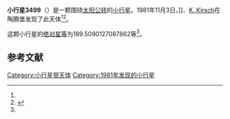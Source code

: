 {{Infobox planet
| bgcolour = #FFFFC0
| name = 3499 Hoppe
| symbol = 
| image = 
| caption = 
| discovery = yes
| discovery_ref = 
| discoverer = {{link-en|佛蒙特·伯根|Freimut Börngen}}]]、[[K._Kirsch|K. Kirsch]]
| discovery_site = [[陶腾堡|陶腾堡]] 
| discovered = 1981年11月3日
| designations = yes
| mp_name = 
| named_after = 
| alt_names = 1981 VW1/ 1979 KT
| mp_category = [[主带小行星|主带小行星]]
| orbit_ref = <ref name="a">[http://ssd.jpl.nasa.gov/sbdb.cgi?sstr=3499 3499 Hoppe] {{Wayback|url=http://ssd.jpl.nasa.gov/sbdb.cgi?sstr=3499 |date=20200917214938 }}，小行星數據庫瀏覽器（JPL Small-Body Database Browser）－[[美国国家航空航天局|美国国家航空航天局]]喷气推进实验室</ref>
| epoch = 2456400.5 (2013年4月18日更新)
| aphelion = {{convert|3.644520655343146|AU|km|3|abbr=on|lk=out}}
| perihelion = {{convert|2.571780264378285|AU|km|3|abbr=on}}
| semimajor = {{convert|3.108150459860716|AU|km|3|abbr=on}}
| eccentricity = 0.172568929
| period = 2001.481029 [[日|日]]<br />5.48[[儒略年|儒略年]]
| avg_speed = 
| inclination = 2.228601620489621
| asc_node = 148.5224274380439
| mean_anomaly = 
| arg_peri = 189.5090127087862
| satellites = 
| physical_characteristics = yes
| dimensions = 
| mass = 
| density = 
| surface_grav = 
| escape_velocity = 
| sidereal_day = 
| axial_tilt = 
| pole_ecliptic_lat = 
| pole_ecliptic_lon = 
| albedo = 
| temperatures= 
| temp_name1 = 
| mean_temp_1 = 
| max_temp_1 = 
| temp_name2 = 
| max_temp_2 = 
| spectral_type = 
| abs_magnitude = 189.5090127087862
}}

'''小行星3499'''（{{lang-en|3499 Hoppe}}）是一颗围绕[[太阳|太阳]][[公转|公转]]的[[小行星|小行星]]。1981年11月3日，{{link-en|佛蒙特·伯根|Freimut Börngen}}]]、[[K._Kirsch|K. Kirsch]]在陶腾堡发现了此天体<ref name="a" /><ref>{{cite news|title=小行星列表|url=http://cfa-www.harvard.edu/iau/lists/NumberedMPs.txt|accessdate=2013-07-08|newspaper=哈佛大学|archive-date=2008-05-17|archive-url=https://web.archive.org/web/20080517010638/http://cfa-www.harvard.edu/iau/lists/NumberedMPs.txt|dead-url=no}}</ref>。

这颗小行星的[[绝对星等|绝对星等]]为189.5090127087862等<ref name="a" />。

==参考文献==
{{reflist}}
{{Minor Planet Number|[[小行星3498|小行星3498]]|[[小行星3500|小行星3500]]}}

{{小天体}}

[[Category:小行星带天体|Category:小行星带天体]]
[[Category:1981年发现的小行星|Category:1981年发现的小行星]]

{{asteroid-stub}}